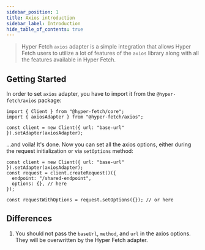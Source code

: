 ```yaml
---
sidebar_position: 1
title: Axios introduction
sidebar_label: Introduction
hide_table_of_contents: true
---
```



<PackageDetails pkg="@hyper-fetch/axios" />

> Hyper Fetch `axios` adapter is a simple integration that allows Hyper Fetch users to utilize a lot of features of the
> `axios` library along with all the features available in Hyper Fetch.

## Getting Started

In order to set `axios` adapter, you have to import it from the `@hyper-fetch/axios` package:

```tsx
import { Client } from "@hyper-fetch/core";
import { axiosAdapter } from "@hyper-fetch/axios";

const client = new Client({ url: "base-url" }).setAdapter(axiosAdapter);
```

...and voila! It's done. Now you can set all the axios options, either during the request initialization or via
`setOptions` method:

```tsx
const client = new Client({ url: "base-url" }).setAdapter(axiosAdapter);
const request = client.createRequest()({
  endpoint: "/shared-endpoint",
  options: {}, // here
});

const requestWithOptions = request.setOptions({}); // or here
```

## Differences

1. You should not pass the `baseUrl`, `method`, and `url` in the axios options. They will be overwritten by the Hyper
   Fetch adapter.
